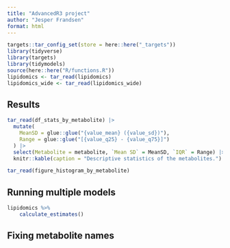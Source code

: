 ```yaml
---
title: "AdvancedR3 project"
author: "Jesper Frandsen"
format: html
---
```


```r
targets::tar_config_set(store = here::here("_targets"))
library(tidyverse)
library(targets)
library(tidymodels)
source(here::here("R/functions.R"))
lipidomics <- tar_read(lipidomics)
lipidomics_wide <- tar_read(lipidomics_wide)
```

## Results

```r
tar_read(df_stats_by_metabolite) |>
  mutate(
    MeanSD = glue::glue("{value_mean} ({value_sd})"),
    Range = glue::glue("[{value_q25} - {value_q75}]")
  ) |>
  select(Metabolite = metabolite, `Mean SD` = MeanSD, `IQR` = Range) |>
  knitr::kable(caption = "Descriptive statistics of the metabolites.")
```

```r
tar_read(figure_histogram_by_metabolite)
```

## Running multiple models

```r
lipidomics %>% 
    calculate_estimates()
```

## Fixing metabolite names

```r

```
